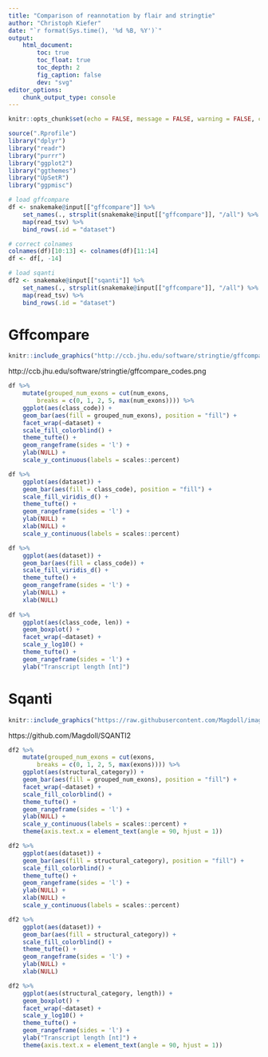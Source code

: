 ```yaml
---
title: "Comparison of reannotation by flair and stringtie"
author: "Christoph Kiefer"
date: "`r format(Sys.time(), '%d %B, %Y')`"
output:
    html_document:
        toc: true
        toc_float: true
        toc_depth: 2
        fig_caption: false
        dev: "svg"
editor_options:
    chunk_output_type: console
---
```


```r
knitr::opts_chunk$set(echo = FALSE, message = FALSE, warning = FALSE, cache = FALSE)
```

```r
source(".Rprofile")
library("dplyr")
library("readr")
library("purrr")
library("ggplot2")
library("ggthemes")
library("UpSetR")
library("ggpmisc")
```

```r
# load gffcompare
df <- snakemake@input[["gffcompare"]] %>% 
    set_names(., strsplit(snakemake@input[["gffcompare"]], "/all") %>% map(`[`, 1)) %>% 
    map(read_tsv) %>%  
    bind_rows(.id = "dataset")

# correct colnames
colnames(df)[10:13] <- colnames(df)[11:14]
df <- df[, -14]

# load sqanti
df2 <- snakemake@input[["sqanti"]] %>% 
    set_names(., strsplit(snakemake@input[["gffcompare"]], "/all") %>% map(`[`, 1)) %>% 
    map(read_tsv) %>% 
    bind_rows(.id = "dataset")
```

# Gffcompare

```r
knitr::include_graphics("http://ccb.jhu.edu/software/stringtie/gffcompare_codes.png")
```

http://ccb.jhu.edu/software/stringtie/gffcompare_codes.png

```r
df %>% 
    mutate(grouped_num_exons = cut(num_exons, 
        breaks = c(0, 1, 2, 5, max(num_exons)))) %>% 
    ggplot(aes(class_code)) +
    geom_bar(aes(fill = grouped_num_exons), position = "fill") +
    facet_wrap(~dataset) +
    scale_fill_colorblind() +
    theme_tufte() +
    geom_rangeframe(sides = 'l') +
    ylab(NULL) +
    scale_y_continuous(labels = scales::percent)

df %>% 
    ggplot(aes(dataset)) +
    geom_bar(aes(fill = class_code), position = "fill") +
    scale_fill_viridis_d() +
    theme_tufte() +
    geom_rangeframe(sides = 'l') +
    ylab(NULL) +
    xlab(NULL) +
    scale_y_continuous(labels = scales::percent)

df %>% 
    ggplot(aes(dataset)) +
    geom_bar(aes(fill = class_code)) +
    scale_fill_viridis_d() +
    theme_tufte() +
    geom_rangeframe(sides = 'l') +
    ylab(NULL) +
    xlab(NULL)
    
df %>% 
    ggplot(aes(class_code, len)) +
    geom_boxplot() +
    facet_wrap(~dataset) +
    scale_y_log10() +
    theme_tufte() +
    geom_rangeframe(sides = 'l') +
    ylab("Transcript length [nt]")
```

# Sqanti

```r
knitr::include_graphics("https://raw.githubusercontent.com/Magdoll/images_public/master/SQANTI2_figures/sqanti2_classification.png")
```

https://github.com/Magdoll/SQANTI2

```r
df2 %>% 
    mutate(grouped_num_exons = cut(exons, 
        breaks = c(0, 1, 2, 5, max(exons)))) %>% 
    ggplot(aes(structural_category)) +
    geom_bar(aes(fill = grouped_num_exons), position = "fill") +
    facet_wrap(~dataset) +
    scale_fill_colorblind() +
    theme_tufte() +
    geom_rangeframe(sides = 'l') +
    ylab(NULL) +
    scale_y_continuous(labels = scales::percent) +
    theme(axis.text.x = element_text(angle = 90, hjust = 1))

df2 %>% 
    ggplot(aes(dataset)) +
    geom_bar(aes(fill = structural_category), position = "fill") +
    scale_fill_colorblind() +
    theme_tufte() +
    geom_rangeframe(sides = 'l') +
    ylab(NULL) +
    xlab(NULL) +
    scale_y_continuous(labels = scales::percent)

df2 %>% 
    ggplot(aes(dataset)) +
    geom_bar(aes(fill = structural_category)) +
    scale_fill_colorblind() +
    theme_tufte() +
    geom_rangeframe(sides = 'l') +
    ylab(NULL) +
    xlab(NULL)

df2 %>% 
    ggplot(aes(structural_category, length)) +
    geom_boxplot() +
    facet_wrap(~dataset) +
    scale_y_log10() +
    theme_tufte() +
    geom_rangeframe(sides = 'l') +
    ylab("Transcript length [nt]") +
    theme(axis.text.x = element_text(angle = 90, hjust = 1))
```
